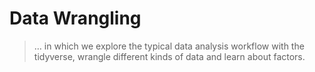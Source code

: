 # Data Wrangling

>   ... in which we explore the typical data analysis workflow
  with the tidyverse, wrangle different kinds of data and
  learn about factors.

<!--

::: {.video-container}
<iframe class="video" src="https://www.youtube.com/embed/yo6uQYr8U48" allowfullscreen></iframe>
:::


> **Note**:\
> I try to be vocal about what the code does in plain English while I type it and learning the "translations" of symbols and keywords can help you, too. After a while, programming can feel a lot more like having a conversation with your digital assistant or a helpful friend. The boundary between human languages and computer languages is more blurry than you might think.

Before we get deeper into R,
let's talk a little bit about our Home when working with R:
RStudio.

## Making Ourselves at Home in RStudio

### Important Settings

I highlighted 3 settings that I consider important to change from their default values. The first two might seem odd at first glance.

```r
include_graphics("images/RS_settings.png")
include_graphics("images/RS_settings2.png")
```

The workspace that RStudio would save as `.RData` contains all objects created in a session, which is, what we can see in the **Environment** pane (by default in the top right panel, bottom right in my setup). Why would we not want to load the objects we created in the last session into our current session automatically? The reason is reproducibility. We want to make sure that everything our analysis needs is in the script. It creates our variables and plots from the raw data and should be the sole source of truth. Given the raw data and the script, everyone should be able to reproduce our results. The third setting (text encoding) is also concerned with collaboration. It makes sure that our text files and special characters in them (like German umlauts) look the same on different operating systems like Windows, iOS and Linux.

### A Project-based Workflow

Last week we simply went ahead and created a script file and an Rmarkdown file in some folder on our computer. But how does R known, where the script is? How does it know, where to look, when we tell it to read in a file or save a plot? The main folder where R starts is called the **working directory**. To find out, what our current working directory is, we execute the function `getwd()` for get working directory:

```r
getwd()
```

This will look slightly different depending on you operating system. The next function I want you to know, but **never use**:

```r
setwd("some/file/path")
```

"Why should I not use it?", you might ask. Let's assume I use the function to set the working directory as seen above:

```r
setwd("/home/jannik/Documents/projects/teaching/dataIntro20/_lectures/lecture2")
```

Now, when I give the file to you to test my analysis, chances are very low that it would work. Because you are likely not called Jannik and even more likely don't have the same folder structure that I had.

So what we want instead of these *absolute file paths*, is a **relative file paths** that start in the folder that our scripts are in. This is what **RStudio Projects** are for. It is basically just a folder with a special file that ends in `.Rproj`, but as soon as R finds this file in the folder, the working directory will automatically be this folder. So when you share this folder, it will still just work.

Go ahead and use the blue R button in the top right corner to create a **New Project**. I recommend you do this either as one project for the whole course or with one project per week. Projects are also convenient because they save what files you had open and so forth.

There is one thing I didn't tell you about Rmarkdown documents, yet. Their working directory is always the folder they are in, even if they are in some subdirectory of a project. In a way this also means that you don't necessarily need a project to work with Rmarkdown, but having one anyway makes it easier to keep track of your files and have a consistent structure.

### Working in Style

Now that we have a cosy project for today, let's also make sure we are working in style and are feeling right at home in RStudio. [This blogpost](https://www.pipinghotdata.com/posts/2020-09-07-introducing-the-rstudio-ide-and-r-markdown/) provides excellent gifs for the different settings in RStudio and even for Rmarkdown troubleshooting. I am also fond of the [rsthemes package](https://github.com/gadenbuie/rsthemes) for additional appearances.

## A Data Analysis Workflow

We are getting close to importing our very first dataset from a file into R. Generally, this is the first thing that needs to happen with any data analysis and we will cover it today. The data I provided is already pretty tidy so we will start with that and build some visualizations. The communicate-part is also covered, because we are working in Rmarkdown after all, which is designed to communicate our findings. Later, we will also have a look at some less tidy data, but not before having defined what "tidy data" is.

(ref:workflow) Figure from @wickhamDataScienceImport2017.

```r
include_graphics("images/workflow-wickham.png")
```

## Reading Data with `readr`

<aside>
<a href="https://readr.tidyverse.org/">
![](images/readr.png)
</a>
</aside>

The package responsible for loading data in the tidyverse is called `readr`, so we start by loading the whole tidyverse.

Note, that in general, we could also load just the `readr` package with `library(readr)`, but we need the rest of the tidyverse later on anyways. There is also the option to not load a package at all but rather only use one function from a package by prefixing the function with the package name and two colons (`::`) Like so: `readr::read_csv("...")`.

```r
library(tidyverse)
```

Without further ado, let's download the data for today. In fact, there are multiple ways to go about this. We could download the whole course folder from GitHub by following the link in the top right corner of this website and then using the download button:

```r
include_graphics("images/download_repo.png")
```

You will then find the data in the folder `./_lectures/lecture2/data/`.

Or we can navigate to the file on GitHub. Follow this link: [files](https://github.com/jmbuhr/dataIntro20/tree/master/_lectures/lecture2/data), click on one of the files and then click on **raw**:

```r
include_graphics("images/github-raw.png")
```

From there you can copy the link displayed in your browser address field and download the file straight from R:

```r
download.file("https://raw.githubusercontent.com/jmbuhr/dataIntro20/master/_lectures/lecture2/data/gapminder.csv",
              "data/gapminder.csv")
```

The folder to download your data to (`./data`) must be created in advance. This is an example for a relative path (an absolute path would start with `/` or a drive letter like `C:`).

Now we can finally load in the data and store it in a variable. When working with file paths, RStudio's autocompletion is especially helpful. We can trigger it with **Tab** or **Ctrl+Space**.

```r
gapminder <- read_csv("data/02/gapminder.csv")
```

`readr` will also tell you the datatypes it guessed for the columns. Let's inspect our dataset:

```r
gapminder
```

The gapminder dataset [@bryanGapminderDataGapminder2017] is an excerpt from the [gapminder project](https://www.gapminder.org/) and contains the life expectancy at birth for 142 countries at 5 year intervals between 1952 and 2007. It also contains the population and the Gross Domestic Product (GDP) per Inhabitant. We will built a visualization later on.

`read_csv` can even read data from a url straight away, without the need for us to download the file ourselves, but we usually want a copy of the data locally. For the curious run this:

```r
read_csv("https://raw.githubusercontent.com/jmbuhr/dataIntro20/master/_lectures/lecture2/data/gapminder.csv")
```

So, this all went smoothly. But this will not always be the case. We will now look at common hurdles when importing data

### Common Hurdles when Importing Data

The function we just used was called `read_csv`, because it reads a file format that consists of **comma separated values**. Look at the raw file in a text editor (not word) like notepad or RStudio to see why. But the file extension `.csv` can sometimes be lying...

Because in German, the comma is used to separate decimal numbers (vs. the dot in English), a lot of Software will output a different type of csv-file when configured in German. It will still call it csv, but actually it is separated by semicolons! We have a special function for this:

```r
read_csv2("data/gapminder_csv2.csv")
```

When looking through the autocompletion options that pop up when you are typing the function name, you might have noticed a similar function `read.csv` and `read.csv2`. These are the functions that come with R, without any packages like the tidyverse. You can of course use those as well, but the tidyverse functions provide a more consistent experience and have less surprising quirks. I am teaching the tidyverse first, because it allows you to do more while having to learn less edge cases.

If we look at yet another file `data/gapminder_tsv.txt`, we notice that the file extension doesn't tell us much about the format, only that it is text (as opposed to a binary format only computers can read). If we look into the file:

```r
read_lines("data/02/gapminder_tsv.txt", n_max = 3)
```

We notice that the values are separated by "\t", a special sequence that stands for the tab character. The `read_tsv` function will do the job.

If the separator (also called delimiter) is even more obscure, we can use the general function `read_delim`. Say a co-worker misunderstood us and thought tsv stands for "Tilde separated values", we can still read his file.

```r
read_lines("data/02/obscure_file.tsv", n_max = 3)
```

```r
read_delim("data/02/obscure_file.tsv", delim = "~")
```

There are more ways in which raw data can be messy or hard to read depending on the machine but I can't show all of them. One common thing you will encounter though is measurement machines writing some additional information in the first couple of lines before the actual data (like the time of the measurement). In this example:

```r
read_lines("data/02/gapminder_messier.csv", n_max = 4)
```

The first 2 lines are not part of the data. Reading the file normally as a csv would produce something weird: Because the first line does not contain any commata, it will assume that the file contains only one column and also report a bunch of **parsing failures**. Parsing is the act of turning data represented as raw text into a useful format, like a table of numbers.

```r
read_csv("data/02/gapminder_messier.csv", n_max = 3)
```

We can fix this by telling R to skip the first 2 lines entirely:

```r
read_csv("data/02/gapminder_messier.csv", skip = 2, n_max = 3)
```

I was using the `n_max` argument of the functions above to save space in this lecture script.

In the video I forgot to mention that I also included an excel file to practice. We can read it using a function from the `readxl` package. This package is automatically installed with the tidyverse, but it is not loaded along with the other packages via `library(tidyverse)`. We can either load it with `library(readxl)` or refer to a single function from the package without loading the whole thing using double colons (`::`):

```r
readxl::read_xlsx("data/02/gapminder.xlsx")
```

Now, that we learned about some of the ways in which raw data can be structured, let us go back to the original data that we read in and saved in the variable `gapminder`.

```r
gapminder %>% 
  head() %>% 
  kable()
```

## Wrangling Data with `dplyr`

<aside>
<a href="https://dplyr.tidyverse.org/">
![](images/dplyr.png)
</a>
</aside>

There a are a number of ways in which we can manipulate data. Of course I mean manipulate in it's original sense, not the malicious one. This is sometimes referred to as **data wrangling** and within the tidyverse, this is a job for the `dplyr` package (short for data plyer, the tool you see in the logo).

dplyr provides functions for various operations on our data. Theses functions are sometimes also called **dplyr verbs**. All of them take a `tibble` or `data.frame` as input (plus additional parameters) and always return a `tibble`.

```r
include_graphics("images/dplyr_wrangling.png")
```

### select

The first verb we introduce is used to select columns. And hence, it is called `select`. The first argument is always the data, followed by an arbitrary number of column names. We can recognize functions the take an arbitrary number of additional arguments by the `...` in the autocompletion and help page.

```r
select(gapminder, country, year, pop)
```

It might be confusing why we don't need quotation marks around the column names like we do when we select and element from a vector by name as in:

```r
c(first = 1, second = 2)["first"]
```

This concept is known as quasiquotation or data masking. It is quite unique to R, but it allows functions to known about the content of the data that is passed to them and use this as the environment in which they do their computations and search for variable names. So while the variable `country` doesn't exist in the global environment, it does exist as a column of the gapminder tibble. `dplyr` functions always look in the data first when they search for names.

The help page for `select` tells us more about the different ways in which we can select columns. Here are a couple of examples without the output, rum them in your R session to confirm that they do what you think they do. (but do have a look at the help pages yourselves, they are quite well written).

```r
select(gapminder, where(is.numeric))
select(gapminder, country:lifeExp)
select(gapminder, starts_with("c"))
select(gapminder, c(1, 3, 4))
```

### filter

```r
include_graphics("images/dplyr_filter.jpg")
```

After selecting columns it is only natural to ask how to select rows. This is achieved with the function `filter`. For example, we can **filter for** all years smaller than 2000:

```r
filter(gapminder, year < 2000)
```

Or all the rows where the country is "New Zealand":

```r
filter(gapminder, country == "New Zealand")
```

### mutate

We are back at manipulating columns, this time by creating new ones or changing old ones. The `dplyr` verb that does that is called `muate`. For example, we might want to calculate the total GDP from the GDP per Capita and the population:

```r
mutate(gapminder, gdp = pop * gdpPercap)
```

Notice, that none of the functions changed the original variable `gapminder`. They only take an input and return and output, which makes it easier to reason about our code and later chain pieces of code together. How do you change it then? Use the Force! ... ahem, I mean, the assignment operator (`<-`).

```r
gapminder <- mutate(gapminder, gdp = pop * gdpPercap)
```

Here, the power of dplyr shines. It knows that `pop` and `gdpPercap` are columns of the tibble and that `gdp` refers to the new name of the freshly created column.

### Interlude: Begind the magic, handling data with base-R

This section is meant to show you what happens behind the scenes. It is not strictly necessary to understand all the details of it in order to work effectively with the tidyverse, but it helps especially when things don't go as planned.

So let's look into handling data with base-R. Last week we briefly covered subsetting of vectors by their indices, their names, or a logical vector:

```r
x <- c(42, 1, 13, 29)
names(x) <- c("first", "second", "third", "fourth")
x
```

```r
x[c(1,3)]
```

```r
x[c("first", "second")]
```

```r
x[c(TRUE, FALSE, FALSE, TRUE)]
```

This subsetting with a logical vector can be used to filter the vector:

```r
select_this <- x < 20
select_this
```

```r
x[select_this]
```

With data in 2 dimensions, rows and columns, subsetting works similarly. Let's use the function `tibble` to create a tibble from vectors:

```r
my_data <- tibble(
  x = c(42, 1, 13, 29),
  y = c(1, 2, 3, 4),
  z = c("z1", "z2", "z3", "z4")
)
my_data
```

> Note:\
> R is not whitespace sensitive (like python). That means indentation doesn't change the meaning of the code. We can use this to format our code to look pretty, which is why I started a new line after the opening bracket of `tibble(`.

Subsetting a tibble like a vector selects columns:

```r
my_data[c(1, 3)]
```

But if you pass two arguments to the square brackets, separated by commata, we can filter rows and select columns Here, we get the first row in the second and third columns:

```r
my_data[1, c(2, 3)]
```

If we follow the logic above, we can also filter the data. The comma without any argument afterwards selects all columns.

```r
my_data[my_data$x < 20, ]
```

At first glance, the tidyverse way of doing the same is only a little bit shorter. But apart from the fact that we don't have to repeat the name of the data object `my_data` (because `filter` knows where to look for `x`, whereas `[]` doesn't), there is another advantage.

```r
filter(my_data, x < 20)
``` 

### The pipe `%>%`

The tidyverse functions are easier to compose (i.e. chain together). To facilitate this, we introduce another operator, a bit like `+` for numbers or the `+` to add ggplot components, but specially for functions. The pipe, which you can either type or insert in RStudio with **Ctrl+Shift+M**, takes it's left side and passes it as the first argument to the function on the right side:

```r
my_data %>% select(x, z)
```

And because all main `tidyverse` functions take data as their first argument, we can chain them together fluently. Additionally, it enables autocompletion of column names inside of the function that gets the data. So back to the gapminder example:

```r
gapminder %>% 
  filter(year > 2000) %>% 
  mutate(gdp = pop * gdpPercap) %>% 
  select(country, year, gdp)
```

It also reads much nicer in your head, which makes reasoning about the code easier. Without telling you what the above code did, you can understand it, because it reads like English. You can often pronounce the pipe as "and then" in your head, or out-loud, I'm not judging.

> Note:\
> The base-R and the tidyverse way are not mutually exclusive. Sometimes you can mix and match.

### arrange

A simple thing you might want from a table is to sort it based on some column. This is what `arrange` does:

```r
gapminder %>% 
  arrange(year)
```

The helper function `desc` marks a column to be arranged in descending order. We can arrange by multiple columns, where the first will be most important.

```r
gapminder %>% 
  arrange(desc(year), pop) %>% 
  select(country, year, pop) %>% 
  rename(population = pop)
```

I also introduced the `rename` verb without warning. It does what it says it does, only the order of the names might be confusing. The new name comes first (like when you are creating a new column with `mutate`). You can also rename within `select`:

```r
gapminder %>% select(country, year, population = pop)
```

### summarise

To condense one or multiple columns into summary values, we use `summarise`: Like with mutate, we can calculate multiple things in one step.

```r
gapminder %>% 
  summarise(
    last_year = max(year),
    average_pop = mean(pop),
    minimal_gdp = min(gdp)
  )
```

But condensing whole columns into one value, flattening the tibble in the style of Super Mario jumping on mushrooms, is often not what we need. We would rather know the summaries within certain groups. For example the maximal gdp **per country**. This is what `group_by` is for.

### group_by

`group_by` is considered an adverb, because it doesn't change the data itself but it changes how subsequent functions handle the data. For example, if a tibble has groups, all summaries are calculated within these groups:

```r
gapminder %>% 
  group_by(country)
```

For example, let's look at the range of the life expectancy for each country:

```r
gapminder %>% 
  group_by(country) %>% 
  summarise(lower_life_exp = min(lifeExp),
            upper_life_exp = max(lifeExp))
```

`summarize` removes one level of grouping. If the data was grouped by multiple features, this means that some groups remain. We can make sure that the data is no longer grouped with `ungroup`.

```r
gapminder %>% 
  group_by(continent, year) %>% 
  summarise(mean_gdpPercap = mean(gdpPercap)) %>% 
  ungroup()
```

Groups also work within `mutate` and `filter`. For example, we can get all rows where the gdp per Person was highest per country:

```r
gapminder %>%
  group_by(country) %>% 
  filter(gdpPercap == max(gdpPercap))
```

Or we can use groups in `mutate` to find out, what percentage of it's continent a country's population makes up per year:

```r
gapminder %>% 
  group_by(continent, year) %>% 
  mutate(pctPop = pop / sum(pop) * 100)
```

Sometimes you want to refer to the size of the current group inside of `mutate` or `summarise`. The function to to just that is called `n()`. For example, I wonder how many rows of data we have per year.

```r
gapminder %>% 
  group_by(year) %>% 
  summarise(n = n())
```

A shortcut for `group_by` and `summarise` with `n()` is the `count` function:

```r
gapminder %>% 
  count(year)
```

In general, you might find after solving a particular problem in a couple of steps that there is a more elegant solution. Do not be discouraged by that! It simply means that there is always more to learn, but the tools you already know by now will get you a very long way and set you on the right track.

I think we learned enough dplyr verbs for now. We can treat ourselves to a little ggplot visualization.

## Visualization and our First Encounter with `factor`s

```r
gapminder %>% 
  ggplot(aes(year, lifeExp, group = country)) +
  geom_line(alpha = 0.3) +
  facet_wrap(~ continent)
```

The `facet_wrap` function slices our plot into theses subplots, a style of plot sometimes referred to as *small multiples*. At this point you might wonder: "How do I control the order of these facets?" The answer is: With a `factor`! Any time we have a vector that can be thought of as representing discrete categories (ordered or unordered), we can express this by turning the vector into a factor with the `factor` function. This enables R's functions to handle them appropriately. Let's create a little example. We start out with a character vector.

```r
animals <- c("cat", "dog", "parrot", "whale shark", "bear")
animals
```

```r
animals <- factor(animals)
animals
```

Note the new information R gives us, the **Levels**, which is all possible values we can put into the factor. They are automatically ordered alphabetically on creation. We can also pass a vector of levels on creation.

```r
animals <- c("cat", "dog", "parrot", "whale shark", "bear")
factor(animals, levels = c("parrot", "cat", "dog", "bear"))
```

A factor can only contain elements that are in the levels, so because I omitted the whale shark, it will be turned into `NA`. The tidyverse contains the `forcats` package to help with factors. Most functions from this package start with `fct_`.

<aside>
<a href="https://forcats.tidyverse.org/">
![](images/forcats.png)
</a>
</aside>

For example, the `fct_relevel` function, which keeps all levels but let's us change the order:

```r
animals <- factor(animals)
fct_relevel(animals, c("parrot", "dog"))
```

Using this in action, we get:

```r
plt <- gapminder %>% 
  mutate(continent = fct_relevel(continent, "Europe", "Oceania")) %>% 
  ggplot(aes(year, lifeExp, group = country)) +
  geom_line(alpha = 0.3) +
  facet_wrap(~ continent)

plt
```

I saved the plot to a variable called `plt` because we need it later. Let's make this plot a bit prettier by adding color! The `gapminder` package that provided this dataset also included a nice color palette. I included it as a `.csv` file in the `data/` folder so that we can practice importing data once more. But you could also take the shortcut of getting it straight from the package (`gapminder::country_colors`). Here, we are using the `head` function to look at the first couple of rows of the tibble and to look at the first couple of elements of the named vector from the package.

```r
country_colors <- read_csv("data/02/country_colors.csv")
head(country_colors)
```

```r
head(gapminder::country_colors)
```

Notice, that the csv that we read in translates to a tibble with two columns, namely `country` and `color`. But what we need for ggplot to assign colors to the countries is what the gapminder package provides: a names vector. The names are the countries and the values so called hexadecimal (short Hex) color codes (<https://www.w3schools.com/colors/colors_hexadecimal.asp>). So what we want to do is translate the tibble into a named vector:

```r
country_colors <- country_colors %>% 
  mutate(color = set_names(color, country)) %>% 
  pull(color)

head(country_colors)
```

Two things happened here that are sort of new. `set_names` is a handy way to take a vector and return a vector with names. It fits better into the tidyverse syntax than the "old" way of assigning to `names(x) <- c("new", "names", "vector")`. And secondly `pull` can be though of as a *pipeable dollar*. It pulls out the column of a tibble or the element of a named list.

```r
gapminder$year %>% head()
gapminder %>% pull(year) %>% head()
```

Now, with our color vector ready to go, we can make the plot pretty. Remember the variable we saved our plot to? We can add more ggplot functions to it just like to a regular ggplot. A `guide` is the generalization of a legend, so we are setting it to *none* because adding a legend for 142 different colors (/countries) would fill the whole plot.

```r
plt +
  aes(color = country) +
  scale_color_manual(values = country_colors, guide = guide_none()) +
  theme_minimal() + 
  labs(x = "",
       y = "Life Expectancy at Birth",
       title = "Life Expectancy over Time")
```

We also added a theme and modified the axis titles. You might have already notice a number of very pronounced dips in some of the lines. We will investigate this rather bleak reality when we talk about modeling and iteration next week.

## Exercises

- Drink a cup of coffee or tea, relax, because you
  just worked through quite a long video.
- Familiarize yourself with the folders on your computer.
  Make sure you understand, where your directories and files live.
- From RStudio, create a new RStudio project for this course.
  - Inside the project folder, create a folder
    for the data.
  - Create a new Rmarkdown document at the top level of
    your project folder for today's exercises, again including
    questions that came up during the course.
  - Download the data for today in one of the ways taught.
    You can refer to the script anytime.
  - Make sure you have all the important settings set
    and are feeling right at home in RStudio.
- The file `./data/exercise1.txt` is in an unfamiliar format.
  - Find out how it is structured and read it as a tibble.
  - Create a scatterplot of the x and y column with ggplot2.
  - Look at the help page for `geom_point`.
    What is the difference between `geom_point(aes(color = <something>))` and `geom_point(color = <something>)`?
    A relevant hint is in the section about the `...`-argument.
  - Make the plot pretty by coloring the points,
    keeping in mind the above distinction.
- Read in the `gapminder` dataset with `readr`
  - Using a combination of `dplyr` verbs and / or
    visualizations with `ggplot2`,
    answer the following questions:
  - Which continent had the highest life expectancy on average
    in the most current year? There are two options here.
    First, calculate a simple mean for the countries
    in each continent. Then, remember that the countries
    have different population sizes, so we really need
    a _weighted mean_ using R's function `weighted.mean()`.
  - Is there a relationship between the GDP per capita and
    the life expectancy? A visualization might be helpful.
  - How did the population of the countries change over time?
    Make the plot more informative by adding color,
    facets and labels (with `geom_text`). Can you find out,
    how to add the country name label only to the last year?
    Hint: Have a look at the `data` argument that all `geom_`-functions
    have.

## Resources

## Package Documentation

- [The tidyverse website](https://www.tidyverse.org/)
- [The readr package website with cheatsheet](https://readr.tidyverse.org/)
- [The dplyr package website with cheatsheet](https://dplyr.tidyverse.org/)

## Getting Help

- [How to find help](https://www.tidyverse.org/help/#reprex)
- [R4DS online learning community](https://www.rfordatasci.com/)

-->
